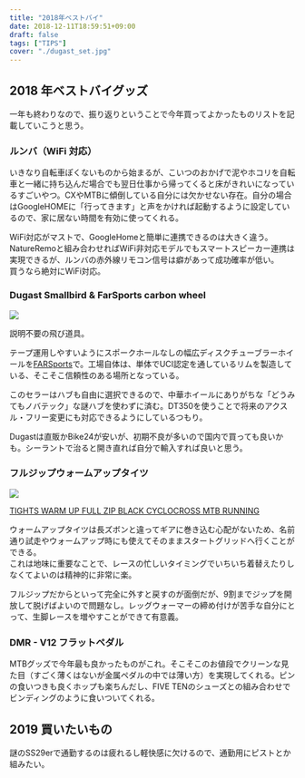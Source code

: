 ---
title: "2018年ベストバイ"
date: 2018-12-11T18:59:51+09:00
draft: false
tags: ["TIPS"]
cover: "./dugast_set.jpg"
---

## 2018 年ベストバイグッズ

一年も終わりなので、振り返りということで今年買ってよかったものリストを記載していこうと思う。

### ルンバ（WiFi 対応）

<Amzn asin="B088HL6J9P" />

いきなり自転車ぽくないものから始まるが、こいつのおかげで泥やホコリを自転車と一緒に持ち込んだ場合でも翌日仕事から帰ってくると床がきれいになっているすごいやつ。CXやMTBに傾倒している自分には欠かせない存在。自分の場合はGoogleHOMEに「行ってきます」と声をかければ起動するように設定しているので、家に居ない時間を有効に使ってくれる。

WiFi対応がマストで、GoogleHomeと簡単に連携できるのは大きく違う。NatureRemoと組み合わせればWiFi非対応モデルでもスマートスピーカー連携は実現できるが、ルンバの赤外線リモコン信号は癖があって成功確率が低い。  
買うなら絶対にWiFi対応。

### Dugast Smallbird & FarSports carbon wheel

![ ](./dugast_set.jpg)

説明不要の飛び道具。

テープ運用しやすいようにスポークホールなしの幅広ディスクチューブラーホイールを[FARSports](https://www.aliexpress.com/store/all-wholesale-products/103713.html)で。工場自体は、単体でUCI認定を通しているリムを製造している、そこそこ信頼性のある場所となっている。

このセラーはハブも自由に選択できるので、中華ホイールにありがちな「どうみてもノバテック」な謎ハブを使わずに済む。DT350を使うことで将来のアクスル・フリー変更にも対応できるようにしているつもり。

Dugastは直販かBike24が安いが、初期不良が多いので国内で買っても良いかも。シーラントで治ると開き直れば自分で輸入すれば良いと思う。

### フルジップウォームアップタイツ

![ ](./s-l1600.jpg)

[TIGHTS WARM UP FULL ZIP BLACK CYCLOCROSS MTB RUNNING](https://rover.ebay.com/rover/1/711-53200-19255-0/1?ff3=4&toolid=11800&pub=5575336615&campid=5338191852&mpre=https%3A%2F%2Fwww.ebay.com%2Fitm%2F162244070914%3F_sp%3Dp2488211.m41214.l9765%26_trkparms%3Ditemid%253A162244070914)

ウォームアップタイツは長ズボンと違ってギアに巻き込む心配がないため、名前通り試走やウォームアップ時にも使えてそのままスタートグリッドへ行くことができる。  
これは地味に重要なことで、レースの忙しいタイミングでいちいち着替えたりしなくてよいのは精神的に非常に楽。

フルジップだからといって完全に外すと戻すのが面倒だが、9割までジップを開放して脱げばよいので問題なし。レッグウォーマーの締め付けが苦手な自分にとって、生脚レースを増やすことができて有意義。

### DMR - V12 フラットペダル

<LinkCard url="https://www.wiggle.jp/dmr-v12-%E3%83%95%E3%83%A9%E3%83%83%E3%83%88%E3%83%9A%E3%83%80%E3%83%AB-1/" />

MTBグッズで今年最も良かったものがこれ。そこそこのお値段でクリーンな見た目（すごく薄くはないが金属ペダルの中では薄い方）を実現してくれる。ピンの食いつきも良くホップも楽ちんだし、FIVE TENのシューズとの組み合わせでビンディングのように食いついてくれる。

## 2019 買いたいもの

謎のSS29erで通勤するのは疲れるし軽快感に欠けるので、通勤用にピストとか組みたい。
